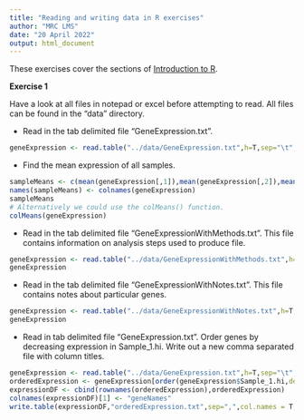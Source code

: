 ```yaml
---
title: "Reading and writing data in R exercises"
author: "MRC LMS"
date: "20 April 2022"
output: html_document
---
```


These exercises cover the  sections of [Introduction to R]("introToR_Day1.html").

**Exercise 1**

Have a look at all files in notepad or excel before attempting to read. All files can be found in the "data" directory.

- Read in the tab delimited file "GeneExpression.txt".
```r
geneExpression <- read.table("../data/GeneExpression.txt",h=T,sep="\t",row.names=1)
```

- Find the mean expression of all samples.
```r
sampleMeans <- c(mean(geneExpression[,1]),mean(geneExpression[,2]),mean(geneExpression[,3]),mean(geneExpression[,4]),mean(geneExpression[,5]),mean(geneExpression[,5]))
names(sampleMeans) <- colnames(geneExpression)
sampleMeans
# Alternatively we could use the colMeans() function.
colMeans(geneExpression)
```

- Read in the tab delimited file "GeneExpressionWithMethods.txt". This file contains information on analysis steps used to produce file.
```r
geneExpression <- read.table("../data/GeneExpressionWithMethods.txt",h=T,sep="\t",row.names=1,skip=3)
geneExpression
```
- Read in the tab delimited file "GeneExpressionWithNotes.txt". This file contains notes about particular genes.
```r
geneExpression <- read.table("../data/GeneExpressionWithNotes.txt",h=T,sep="\t",row.names=1,comment.char = ">")
geneExpression
```
- Read in tab delimited file "GeneExpression.txt". Order genes by decreasing expression in Sample_1.hi. Write out a new comma separated file with column titles.
```r
geneExpression <- read.table("../data/GeneExpression.txt",h=T,sep="\t",row.names=1)
orderedExpression <- geneExpression[order(geneExpression$Sample_1.hi,decreasing=T),]
expressionDF <- cbind(rownames(orderedExpression),orderedExpression)
colnames(expressionDF)[1] <- "geneNames"
write.table(expressionDF,"orderedExpression.txt",sep=",",col.names = T,row.names=F)
```

